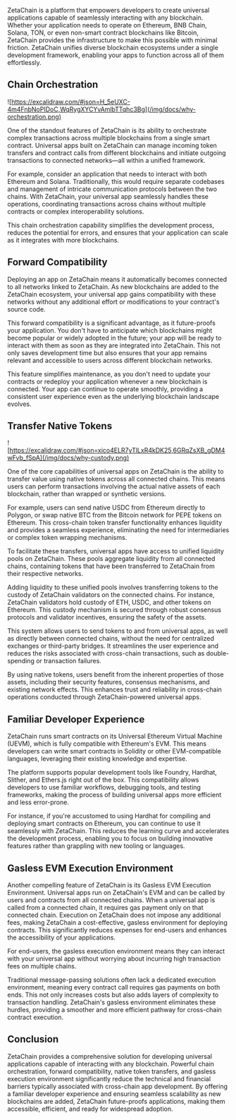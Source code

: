 ZetaChain is a platform that empowers developers to create universal
applications capable of seamlessly interacting with any blockchain. Whether your
application needs to operate on Ethereum, BNB Chain, Solana, TON, or even
non-smart contract blockchains like Bitcoin, ZetaChain provides the
infrastructure to make this possible with minimal friction. ZetaChain unifies diverse blockchain ecosystems under a single development framework,
enabling your apps to function across all of them effortlessly.

## Chain Orchestration

![https://excalidraw.com/#json=H_5eUXC-4m4FnbNoPIDoC,WqRygXYCYvAmlbTTqhc3Bg](/img/docs/why-orchestration.png)

One of the standout features of ZetaChain is its ability to orchestrate complex
transactions across multiple blockchains from a single smart contract. Universal
apps built on ZetaChain can manage incoming token transfers and contract calls
from different blockchains and initiate outgoing transactions to connected
networks—all within a unified framework.

For example, consider an application that needs to interact with both
Ethereum and Solana. Traditionally, this would require separate codebases
and management of intricate communication protocols between the two chains.
With ZetaChain, your universal app seamlessly handles these operations,
coordinating transactions across chains without multiple contracts
or complex interoperability solutions.

This chain orchestration capability simplifies the development process, reduces
the potential for errors, and ensures that your application can scale as it
integrates with more blockchains.

## Forward Compatibility

Deploying an app on ZetaChain means it automatically becomes connected to all
networks linked to ZetaChain. As new blockchains are added to the ZetaChain
ecosystem, your universal app gains compatibility with these networks without
any additional effort or modifications to your contract's source code.

This forward compatibility is a significant advantage, as it future-proofs your
application. You don't have to anticipate which blockchains might become popular
or widely adopted in the future; your app will be ready to interact with them as
soon as they are integrated into ZetaChain. This not only saves development time
but also ensures that your app remains relevant and accessible to users across
different blockchain networks.

This feature simplifies maintenance, as you don't need to update your contracts
or redeploy your application whenever a new blockchain is connected. Your app
can continue to operate smoothly, providing a consistent user experience even as
the underlying blockchain landscape evolves.

## Transfer Native Tokens

![https://excalidraw.com/#json=xico4ELR7yTlLxR4kDK25,6GRqZsXB_gDM4wFvb_fSpA](/img/docs/why-custody.png)

One of the core capabilities of universal apps on ZetaChain is the ability to
transfer value using native tokens across all connected chains. This means users
can perform transactions involving the actual native assets of each blockchain,
rather than wrapped or synthetic versions.

For example, users can send native USDC from Ethereum directly to Polygon, or
swap native BTC from the Bitcoin network for PEPE tokens on Ethereum. This
cross-chain token transfer functionality enhances liquidity and provides a
seamless experience, eliminating the need for intermediaries or
complex token wrapping mechanisms.

To facilitate these transfers, universal apps have access to unified liquidity
pools on ZetaChain. These pools aggregate liquidity from all connected chains,
containing tokens that have been transferred to ZetaChain from their respective
networks.

Adding liquidity to these unified pools involves transferring tokens to the
custody of ZetaChain validators on the connected chains. For instance, ZetaChain
validators hold custody of ETH, USDC, and other tokens on Ethereum. This custody
mechanism is secured through robust consensus protocols and validator
incentives, ensuring the safety of the assets.

This system allows users to send tokens to and from universal apps, as well as
directly between connected chains, without the need for centralized exchanges or
third-party bridges. It streamlines the user experience and reduces the risks
associated with cross-chain transactions, such as double-spending or transaction
failures.

By using native tokens, users benefit from the inherent properties of those
assets, including their security features, consensus mechanisms, and existing
network effects. This enhances trust and reliability in cross-chain operations
conducted through ZetaChain-powered universal apps.

## Familiar Developer Experience

ZetaChain runs smart contracts on its Universal Ethereum Virtual Machine (UEVM),
which is fully compatible with Ethereum's EVM. This means developers can write
smart contracts in Solidity or other EVM-compatible languages, leveraging their
existing knowledge and expertise.

The platform supports popular development tools like Foundry, Hardhat, Slither,
and Ethers.js right out of the box. This compatibility allows developers to use
familiar workflows, debugging tools, and testing frameworks, making the process
of building universal apps more efficient and less error-prone.

For instance, if you're accustomed to using Hardhat for compiling and deploying
smart contracts on Ethereum, you can continue to use it seamlessly with
ZetaChain. This reduces the learning curve and accelerates the development
process, enabling you to focus on building innovative features rather than
grappling with new tooling or languages.

## Gasless EVM Execution Environment

Another compelling feature of ZetaChain is its Gasless EVM Execution
Environment. Universal apps run on ZetaChain's EVM and can be called by users
and contracts from all connected chains. When a universal app is called from a
connected chain, it requires gas payment only on that connected chain. Execution
on ZetaChain does not impose any additional fees, making ZetaChain a
cost-effective, gasless environment for deploying contracts. This significantly
reduces expenses for end-users and enhances the accessibility of your
applications.

For end-users, the gasless execution environment means they can interact with
your universal app without worrying about incurring high transaction fees on
multiple chains.

Traditional message-passing solutions often lack a dedicated execution
environment, meaning every contract call requires gas payments on both ends.
This not only increases costs but also adds layers of complexity to transaction
handling. ZetaChain's gasless environment eliminates these hurdles, providing a
smoother and more efficient pathway for cross-chain contract execution.

## Conclusion

ZetaChain provides a comprehensive solution for developing universal
applications capable of interacting with any blockchain. Powerful chain
orchestration, forward compatibility, native token transfers, and gasless
execution environment significantly reduce the technical and financial barriers
typically associated with cross-chain app development. By offering a familiar
developer experience and ensuring seamless scalability as new blockchains are
added, ZetaChain future-proofs applications, making them accessible, efficient,
and ready for widespread adoption.
